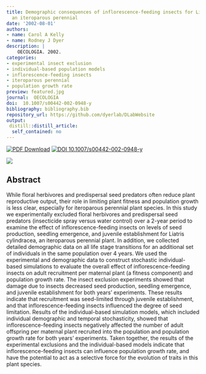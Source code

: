```yaml
---
title: Demographic consequences of inflorescence-feeding insects for Liatris cylindracea,
  an iteroparous perennial
date: '2002-08-01'
authors:
- name: Carol A Kelly
- name: Rodney J Dyer
description: |
    OECOLOGIA. 2002.  
categories: 
- experimental insect exclusion
- individual-based population models
- inflorescence-feeding insects
- iteroparous perennial
- population growth rate
preview: featured.jpg
journal:  OECOLOGIA
doi:  10.1007/s00442-002-0948-y
bibliography: bibliography.bib
repository_url: https://github.com/dyerlab/DLabWebsite
output:
 distill::distill_article:
  self_contained: no
---
```


 [![PDF Download](https://img.shields.io/badge/PDF-21B02C.svg)](https://drive.google.com/file/d/0B0T81CzLjtfPNklRRXA5UUNpSTA/view) [![ DOI 10.1007/s00442-002-0948-y](https://img.shields.io/badge/DOI-474747.svg)](https://doi.org/10.1007/s00442-002-0948-y)

![](featured.jpg)


## Abstract

While floral herbivores and predispersal seed predators often reduce plant reproductive output, their role in limiting plant fitness and population growth is less clear, especially for iteroparous perennial plant species. In this study we experimentally excluded floral herbivores and predispersal seed predators (insecticide spray versus water control) over a 2-year period to examine the effect of inflorescence-feeding insects on levels of seed production, seedling emergence, and juvenile establishment for Liatris cylindracea, an iteroparous perennial plant. In addition, we collected detailed demographic data on all life stage transitions for an additional set of individuals in the same population over 4 years. We used the experimental and demographic data to construct stochastic individual-based simulations to evaluate the overall effect of inflorescence-feeding insects on adult recruitment per maternal plant (a fitness component) and population growth rate. The insect exclusion experiments showed that damage due to insects decreased seed production, seedling emergence, and juvenile establishment for both years' experiments. These results indicate that recruitment was seed-limited through juvenile establishment, and that inflorescence-feeding insects influenced the degree of seed limitation. Results of the individual-based simulation models, which included individual demographic and temporal stochasticity, showed that inflorescence-feeding insects negatively affected the number of adult offspring per maternal plant recruited into the population and population growth rate for both years' experiments. Taken together, the results of the experimental exclusions and the individual-based models indicate that inflorescence-feeding insects can influence population growth rate, and have the potential to act as a selective force for the evolution of traits in this plant species.
